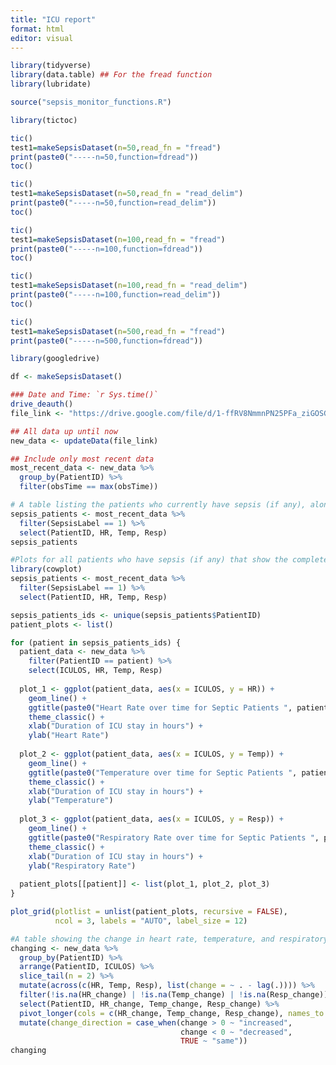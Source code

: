 ```yaml
---
title: "ICU report"
format: html
editor: visual
---
```



```r
library(tidyverse)
library(data.table) ## For the fread function
library(lubridate)

source("sepsis_monitor_functions.R")
```

```r
library(tictoc)

tic()
test1=makeSepsisDataset(n=50,read_fn = "fread")
print(paste0("-----n=50,function=fdread"))
toc()

tic()
test1=makeSepsisDataset(n=50,read_fn = "read_delim")
print(paste0("-----n=50,function=read_delim"))
toc()

tic()
test1=makeSepsisDataset(n=100,read_fn = "fread")
print(paste0("-----n=100,function=fdread"))
toc()

tic()
test1=makeSepsisDataset(n=100,read_fn = "read_delim")
print(paste0("-----n=100,function=read_delim"))
toc()

tic()
test1=makeSepsisDataset(n=500,read_fn = "fread")
print(paste0("-----n=500,function=fdread"))
```

```r
library(googledrive)

df <- makeSepsisDataset()

```

```r
### Date and Time: `r Sys.time()`
drive_deauth()
file_link <- "https://drive.google.com/file/d/1-ffRV8NmmnPN25PFa_ziGOSG9khU-Svc/view?usp=sharing"

## All data up until now
new_data <- updateData(file_link)

## Include only most recent data
most_recent_data <- new_data %>%
  group_by(PatientID) %>%
  filter(obsTime == max(obsTime))

# A table listing the patients who currently have sepsis (if any), along with their most recent heart rate, temperature, and respiratory rate
sepsis_patients <- most_recent_data %>%
  filter(SepsisLabel == 1) %>%
  select(PatientID, HR, Temp, Resp)
sepsis_patients


```

```r
#Plots for all patients who have sepsis (if any) that show the complete history of their heart rate, temperature, and respiratory rate during their time in the ICU.
library(cowplot)
sepsis_patients <- most_recent_data %>%
  filter(SepsisLabel == 1) %>%
  select(PatientID, HR, Temp, Resp)

sepsis_patients_ids <- unique(sepsis_patients$PatientID)
patient_plots <- list()

for (patient in sepsis_patients_ids) { 
  patient_data <- new_data %>%
    filter(PatientID == patient) %>%
    select(ICULOS, HR, Temp, Resp)
  
  plot_1 <- ggplot(patient_data, aes(x = ICULOS, y = HR)) +
    geom_line() +
    ggtitle(paste0("Heart Rate over time for Septic Patients ", patient)) +
    theme_classic() +
    xlab("Duration of ICU stay in hours") +
    ylab("Heart Rate")
  
  plot_2 <- ggplot(patient_data, aes(x = ICULOS, y = Temp)) +
    geom_line() +
    ggtitle(paste0("Temperature over time for Septic Patients ", patient)) +
    theme_classic() +
    xlab("Duration of ICU stay in hours") +
    ylab("Temperature")
  
  plot_3 <- ggplot(patient_data, aes(x = ICULOS, y = Resp)) +
    geom_line() +
    ggtitle(paste0("Respiratory Rate over time for Septic Patients ", patient)) +
    theme_classic() +
    xlab("Duration of ICU stay in hours") +
    ylab("Respiratory Rate")
  
  patient_plots[[patient]] <- list(plot_1, plot_2, plot_3)
}

plot_grid(plotlist = unlist(patient_plots, recursive = FALSE),
          ncol = 3, labels = "AUTO", label_size = 12)
```

```r
#A table showing the change in heart rate, temperature, and respiratory rate between the last two measurements for all patients
changing <- new_data %>%
  group_by(PatientID) %>%
  arrange(PatientID, ICULOS) %>%
  slice_tail(n = 2) %>%
  mutate(across(c(HR, Temp, Resp), list(change = ~ . - lag(.)))) %>%
  filter(!is.na(HR_change) | !is.na(Temp_change) | !is.na(Resp_change)) %>%
  select(PatientID, HR_change, Temp_change, Resp_change) %>%
  pivot_longer(cols = c(HR_change, Temp_change, Resp_change), names_to = "variable", values_to = "change") %>%
  mutate(change_direction = case_when(change > 0 ~ "increased",
                                      change < 0 ~ "decreased",
                                      TRUE ~ "same"))
changing
```




